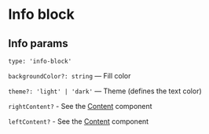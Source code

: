 
<Meta title="Blocks/Info/Params"/>

# Info block

## Info params

`type: 'info-block'`

`backgroundColor?: string` — Fill color

`theme?: 'light' | 'dark'` — Theme (defines the text color)

`rightContent?` - See the [Content](?path=/story/components-content--default&viewMode=docs) component

`leftContent?` - See the [Content](?path=/story/components-content--default&viewMode=docs) component
